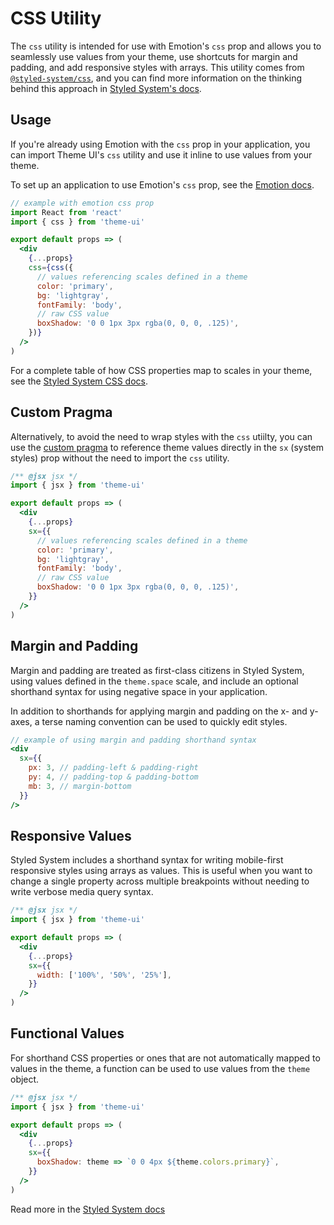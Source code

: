 

# CSS Utility

The `css` utility is intended for use with Emotion's `css` prop and allows you to seamlessly use values from your theme, use shortcuts for margin and padding, and add responsive styles with arrays.
This utility comes from [`@styled-system/css`][styled-system/css], and you can find more information on the thinking behind this approach in [Styled System's docs](https://styled-system.com).

## Usage

If you're already using Emotion with the `css` prop in your application, you can import Theme UI's `css` utility and use it inline to use values from your theme.

To set up an application to use Emotion's `css` prop, see the [Emotion docs](https://emotion.sh/docs/css-prop).

```jsx
// example with emotion css prop
import React from 'react'
import { css } from 'theme-ui'

export default props => (
  <div
    {...props}
    css={css({
      // values referencing scales defined in a theme
      color: 'primary',
      bg: 'lightgray',
      fontFamily: 'body',
      // raw CSS value
      boxShadow: '0 0 1px 3px rgba(0, 0, 0, .125)',
    })}
  />
)
```

For a complete table of how CSS properties map to scales in your theme, see the [Styled System CSS docs](https://styled-system.com/css#theme-keys).

## Custom Pragma

Alternatively, to avoid the need to wrap styles with the `css` utiilty,
you can use the [custom pragma](/custom-pragma) to reference theme values directly
in the `sx` (system styles) prop without the need to import the `css` utility.

```jsx
/** @jsx jsx */
import { jsx } from 'theme-ui'

export default props => (
  <div
    {...props}
    sx={{
      // values referencing scales defined in a theme
      color: 'primary',
      bg: 'lightgray',
      fontFamily: 'body',
      // raw CSS value
      boxShadow: '0 0 1px 3px rgba(0, 0, 0, .125)',
    }}
  />
)
```

## Margin and Padding

Margin and padding are treated as first-class citizens in Styled System,
using values defined in the `theme.space` scale, and include an optional shorthand syntax for using negative space in your application.

In addition to shorthands for applying margin and padding on the x- and y-axes, a terse naming convention can be used to quickly edit styles.

```jsx
// example of using margin and padding shorthand syntax
<div
  sx={{
    px: 3, // padding-left & padding-right
    py: 4, // padding-top & padding-bottom
    mb: 3, // margin-bottom
  }}
/>
```

## Responsive Values

Styled System includes a shorthand syntax for writing mobile-first responsive styles using arrays as values.
This is useful when you want to change a single property across multiple breakpoints without needing to write verbose media query syntax.

```jsx
/** @jsx jsx */
import { jsx } from 'theme-ui'

export default props => (
  <div
    {...props}
    sx={{
      width: ['100%', '50%', '25%'],
    }}
  />
)
```

## Functional Values

For shorthand CSS properties or ones that are not automatically mapped to values in the theme,
a function can be used to use values from the `theme` object.

```jsx
/** @jsx jsx */
import { jsx } from 'theme-ui'

export default props => (
  <div
    {...props}
    sx={{
      boxShadow: theme => `0 0 4px ${theme.colors.primary}`,
    }}
  />
)
```

Read more in the [Styled System docs](https://styled-system.com/responsive-styles)

[styled-system/css]: https://styled-system.com/css
